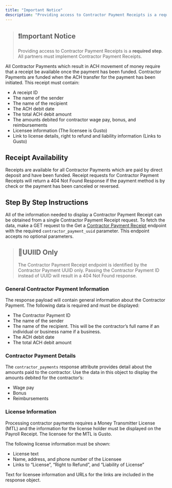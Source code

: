 ```yaml
---
title: "Important Notice"
description: "Providing access to Contractor Payment Receipts is a required step for all partners"
---
```

> ## ❗️Important Notice
> 
> Providing access to Contractor Payment Receipts is a **required step**. All partners must implement Contractor Payment Receipts.

All Contractor Payments which result in ACH movement of money require that a receipt be available once the payment has been funded. Contractor Payments are funded when the ACH transfer for the payment has been initiated. This receipt must contain:

*   A receipt ID
*   The name of the sender
*   The name of the recipient
*   The ACH debit date
*   The total ACH debit amount
*   The amounts debited for contractor wage pay, bonus, and reimbursements
*   Licensee information (The licensee is Gusto)
*   Link to license details, right to refund and liability information (Links to Gusto)

## Receipt Availability

Receipts are available for all Contractor Payments which are paid by direct deposit and have been funded. Receipt requests for Contractor Payment Receipts will return a 404 Not Found Response if the payment method is by check or the payment has been canceled or reversed.

## Step By Step Instructions

All of the information needed to display a Contractor Payment Receipt can be obtained from a single Contractor Payment Receipt request. To fetch the data, make a GET request to the Get a [Contractor Payment Receipt](https://docs.gusto.com/embedded-payroll/reference/get-v1-contractor_payments-contractor_payment_uuid-receipt)
 endpoint with the required `contractor_payment_uuid` parameter. This endpoint accepts no optional parameters.

> ## 🚧UUIID Only
> 
> The Contractor Payment Receipt endpoint is identified by the Contractor Payment UUID only. Passing the Contractor Payment ID instead of UUID will result in a 404 Not Found response.

### General Contractor Payment Information

The response payload will contain general information about the Contractor Payment. The following data is required and must be displayed:

*   The Contractor Payment ID
*   The name of the sender
*   The name of the recipient. This will be the contractor’s full name if an individual or business name if a business.
*   The ACH debit date
*   The total ACH debit amount

### Contractor Payment Details

The `contractor_payments` response attribute provides detail about the amounts paid to the contractor. Use the data in this object to display the amounts debited for the contractor’s:

*   Wage pay
*   Bonus
*   Reimbursements

### License Information

Processing contractor payments requires a Money Transmitter License (MTL) and the information for the license holder must be displayed on the Payroll Receipt. The licensee for the MTL is Gusto.

The following license information must be shown:

*   License text
*   Name, address, and phone number of the Licensee
*   Links to “License”, “Right to Refund”, and “Liability of License”

Text for licensee information and URLs for the links are included in the response object.

